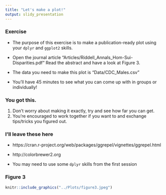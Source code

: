 ```yaml
---
title: "Let's make a plot!"
output: slidy_presentation
---
```


### Exercise

* The purpose of this exercise is to make a publication-ready plot using your
`dplyr` and `ggplot2` skills. 

* Open the journal article "Articles/Riddell_Annals_Hom-Sui-Disparities.pdf"
Read the abstract and have a look at Figure 3.

* The data you need to make this plot is "Data/CDC_Males.csv"

* You'll have 45 minutes to see what you can come up with in groups or individually!

### You got this.

1. Don't worry about making it exactly, try and see how far you can get. 
2. You're encouraged to work together if you want to and exchange tips/tricks 
you figured out. 

### I'll leave these here

* https://cran.r-project.org/web/packages/ggrepel/vignettes/ggrepel.html

* http://colorbrewer2.org

* You may need to use some `dplyr` skills from the first session


### Figure 3

```r
knitr::include_graphics("../Plots/figure3.jpeg")
```
